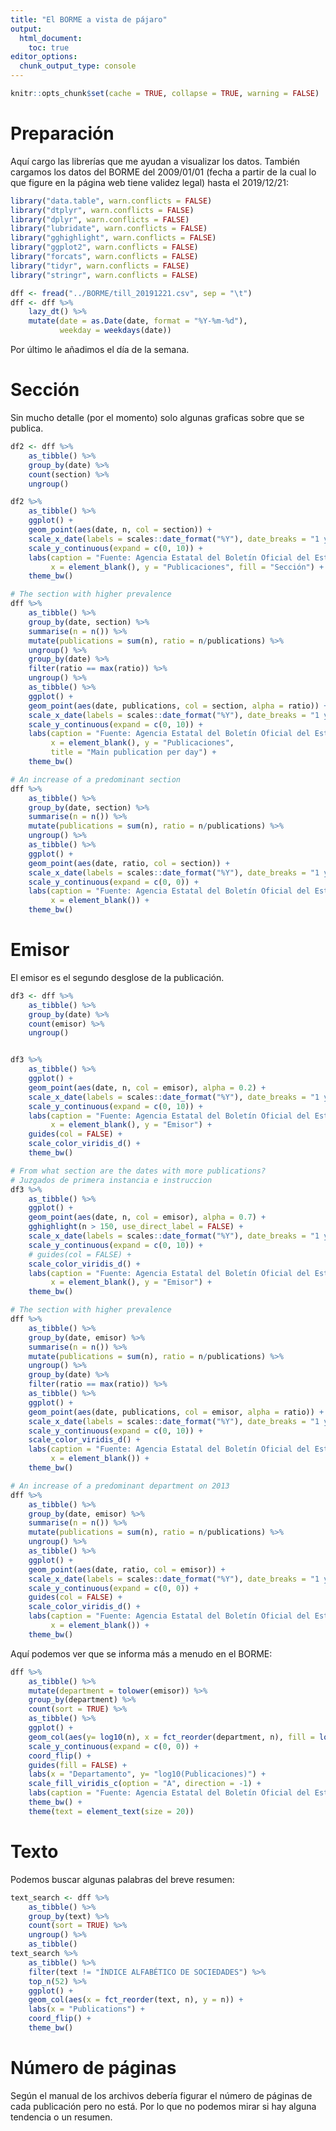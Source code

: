 ```yaml
---
title: "El BORME a vista de pájaro"
output:
  html_document:
    toc: true
editor_options: 
  chunk_output_type: console
---
```


```r
knitr::opts_chunk$set(cache = TRUE, collapse = TRUE, warning = FALSE)
```

# Preparación

Aquí cargo las librerías que me ayudan a visualizar los datos. 
También cargamos los datos del BORME del 2009/01/01 (fecha a partir de la cual lo que figure en la página web tiene validez legal) hasta el 2019/12/21:

```r
library("data.table", warn.conflicts = FALSE)
library("dtplyr", warn.conflicts = FALSE)
library("dplyr", warn.conflicts = FALSE)
library("lubridate", warn.conflicts = FALSE)
library("gghighlight", warn.conflicts = FALSE)
library("ggplot2", warn.conflicts = FALSE)
library("forcats", warn.conflicts = FALSE)
library("tidyr", warn.conflicts = FALSE)
library("stringr", warn.conflicts = FALSE)

dff <- fread("../BORME/till_20191221.csv", sep = "\t")
dff <- dff %>% 
    lazy_dt() %>% 
    mutate(date = as.Date(date, format = "%Y-%m-%d"),
           weekday = weekdays(date))
```

Por último le añadimos el día de la semana.

# Sección

Sin mucho detalle (por el momento) solo algunas graficas sobre que se publica.

```r
df2 <- dff %>% 
    as_tibble() %>% 
    group_by(date) %>% 
    count(section) %>% 
    ungroup()

df2 %>%
    as_tibble() %>% 
    ggplot() +
    geom_point(aes(date, n, col = section)) +
    scale_x_date(labels = scales::date_format("%Y"), date_breaks = "1 year") +
    scale_y_continuous(expand = c(0, 10)) +
    labs(caption = "Fuente: Agencia Estatal del Boletín Oficial del Estado",
         x = element_blank(), y = "Publicaciones", fill = "Sección") +
    theme_bw()

# The section with higher prevalence
dff %>% 
    as_tibble() %>% 
    group_by(date, section) %>% 
    summarise(n = n()) %>% 
    mutate(publications = sum(n), ratio = n/publications) %>% 
    ungroup() %>% 
    group_by(date) %>% 
    filter(ratio == max(ratio)) %>% 
    ungroup() %>% 
    as_tibble() %>% 
    ggplot() +
    geom_point(aes(date, publications, col = section, alpha = ratio)) +
    scale_x_date(labels = scales::date_format("%Y"), date_breaks = "1 year") +
    scale_y_continuous(expand = c(0, 10)) +
    labs(caption = "Fuente: Agencia Estatal del Boletín Oficial del Estado",
         x = element_blank(), y = "Publicaciones", 
         title = "Main publication per day") +
    theme_bw()

# An increase of a predominant section
dff %>% 
    as_tibble() %>% 
    group_by(date, section) %>% 
    summarise(n = n()) %>% 
    mutate(publications = sum(n), ratio = n/publications) %>% 
    ungroup() %>% 
    as_tibble() %>% 
    ggplot() +
    geom_point(aes(date, ratio, col = section)) +
    scale_x_date(labels = scales::date_format("%Y"), date_breaks = "1 year") +
    scale_y_continuous(expand = c(0, 0)) +
    labs(caption = "Fuente: Agencia Estatal del Boletín Oficial del Estado",
         x = element_blank()) +
    theme_bw()
```
 

# Emisor

El emisor es el segundo desglose de la publicación. 

```r
df3 <- dff %>% 
    as_tibble() %>% 
    group_by(date) %>% 
    count(emisor) %>% 
    ungroup()


df3 %>%
    as_tibble() %>% 
    ggplot() +
    geom_point(aes(date, n, col = emisor), alpha = 0.2) +
    scale_x_date(labels = scales::date_format("%Y"), date_breaks = "1 year") +
    scale_y_continuous(expand = c(0, 10)) +
    labs(caption = "Fuente: Agencia Estatal del Boletín Oficial del Estado",
         x = element_blank(), y = "Emisor") +
    guides(col = FALSE) +
    scale_color_viridis_d() +
    theme_bw()

# From what section are the dates with more publications?
# Juzgados de primera instancia e instruccion
df3 %>%
    as_tibble() %>% 
    ggplot() +
    geom_point(aes(date, n, col = emisor), alpha = 0.7) +
    gghighlight(n > 150, use_direct_label = FALSE) +
    scale_x_date(labels = scales::date_format("%Y"), date_breaks = "1 year") +
    scale_y_continuous(expand = c(0, 10)) +
    # guides(col = FALSE) +
    scale_color_viridis_d() +
    labs(caption = "Fuente: Agencia Estatal del Boletín Oficial del Estado",
         x = element_blank(), y = "Emisor") +
    theme_bw()

# The section with higher prevalence
dff %>% 
    as_tibble() %>% 
    group_by(date, emisor) %>% 
    summarise(n = n()) %>% 
    mutate(publications = sum(n), ratio = n/publications) %>% 
    ungroup() %>% 
    group_by(date) %>% 
    filter(ratio == max(ratio)) %>% 
    as_tibble() %>% 
    ggplot() +
    geom_point(aes(date, publications, col = emisor, alpha = ratio)) +
    scale_x_date(labels = scales::date_format("%Y"), date_breaks = "1 year") +
    scale_y_continuous(expand = c(0, 10)) +
    scale_color_viridis_d() +
    labs(caption = "Fuente: Agencia Estatal del Boletín Oficial del Estado",
         x = element_blank()) +
    theme_bw()

# An increase of a predominant department on 2013
dff %>% 
    as_tibble() %>% 
    group_by(date, emisor) %>% 
    summarise(n = n()) %>% 
    mutate(publications = sum(n), ratio = n/publications) %>% 
    ungroup() %>% 
    as_tibble() %>% 
    ggplot() +
    geom_point(aes(date, ratio, col = emisor)) +
    scale_x_date(labels = scales::date_format("%Y"), date_breaks = "1 year") +
    scale_y_continuous(expand = c(0, 0)) +
    guides(col = FALSE) +
    scale_color_viridis_d() +
    labs(caption = "Fuente: Agencia Estatal del Boletín Oficial del Estado",
         x = element_blank()) +
    theme_bw()
```
 
Aquí podemos ver que se informa más a menudo en el BORME:
 
```r
dff %>% 
    as_tibble() %>% 
    mutate(department = tolower(emisor)) %>% 
    group_by(department) %>% 
    count(sort = TRUE) %>% 
    as_tibble() %>% 
    ggplot() +
    geom_col(aes(y= log10(n), x = fct_reorder(department, n), fill = log10(n))) +
    scale_y_continuous(expand = c(0, 0)) +
    coord_flip() +
    guides(fill = FALSE) +
    labs(x = "Departamento", y= "log10(Publicaciones)") +
    scale_fill_viridis_c(option = "A", direction = -1) +
    labs(caption = "Fuente: Agencia Estatal del Boletín Oficial del Estado") +
    theme_bw() +
    theme(text = element_text(size = 20))
```

# Texto

Podemos buscar algunas palabras del breve resumen:

```r
text_search <- dff %>% 
    as_tibble() %>% 
    group_by(text) %>% 
    count(sort = TRUE) %>% 
    ungroup() %>% 
    as_tibble()
text_search %>%
    as_tibble() %>% 
    filter(text != "ÍNDICE ALFABÉTICO DE SOCIEDADES") %>% 
    top_n(52) %>% 
    ggplot() +
    geom_col(aes(x = fct_reorder(text, n), y = n)) +
    labs(x = "Publications") +
    coord_flip() +
    theme_bw()
```


# Número de páginas

Según el manual de los archivos debería figurar el número de páginas de cada publicación pero no está. Por lo que no podemos mirar si hay alguna tendencia o un resumen. 